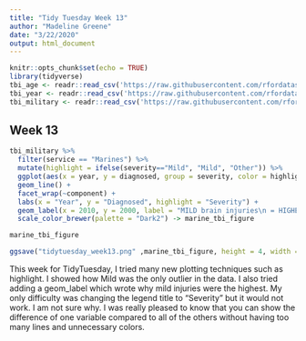 ```yaml
---
title: "Tidy Tuesday Week 13"
author: "Madeline Greene"
date: "3/22/2020"
output: html_document
---
```


```r
knitr::opts_chunk$set(echo = TRUE)
library(tidyverse)
tbi_age <- readr::read_csv('https://raw.githubusercontent.com/rfordatascience/tidytuesday/master/data/2020/2020-03-24/tbi_age.csv')
tbi_year <- readr::read_csv('https://raw.githubusercontent.com/rfordatascience/tidytuesday/master/data/2020/2020-03-24/tbi_year.csv')
tbi_military <- readr::read_csv('https://raw.githubusercontent.com/rfordatascience/tidytuesday/master/data/2020/2020-03-24/tbi_military.csv')
```

## Week 13 


```r
tbi_military %>%
  filter(service == "Marines") %>%
  mutate(highlight = ifelse(severity=="Mild", "Mild", "Other")) %>%
  ggplot(aes(x = year, y = diagnosed, group = severity, color = highlight, size = highlight)) +
  geom_line() +
  facet_wrap(~component) +
  labs(x = "Year", y = "Diagnosed", highlight = "Severity") +
  geom_label(x = 2010, y = 2000, label = "MILD brain injuries\n = HIGHEST", size = 3, color = "black") +
  scale_color_brewer(palette = "Dark2") -> marine_tbi_figure

marine_tbi_figure

ggsave("tidytuesday_week13.png" ,marine_tbi_figure, height = 4, width = 6)
```

This week for TidyTuesday, I tried many new plotting techniques such as highlight. I showed how Mild was the only outlier in the data. I also tried adding a geom_label which wrote why mild injuries were the highest. My only difficulty was changing the legend title to "Severity" but it would not work. I am not sure why. I was really pleased to know that you can show the difference of one variable compared to all of the others without having too many lines and unnecessary colors. 